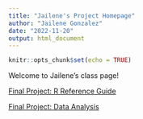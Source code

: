 ```yaml
---
title: "Jailene's Project Homepage"
author: "Jailene Gonzalez"
date: "2022-11-20"
output: html_document
---
```


```r
knitr::opts_chunk$set(echo = TRUE)
```

Welcome to Jailene's class page!

[Final Project: R Reference Guide](final_R_reference.html)

[Final Project: Data Analysis](data_analysis.html)